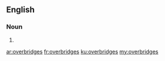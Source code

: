 ==English==

===Noun===
{{head|en|plural}}

# {{plural of|overbridge|lang=en|nocat=1}}

[[ar:overbridges]]
[[fr:overbridges]]
[[ku:overbridges]]
[[my:overbridges]]